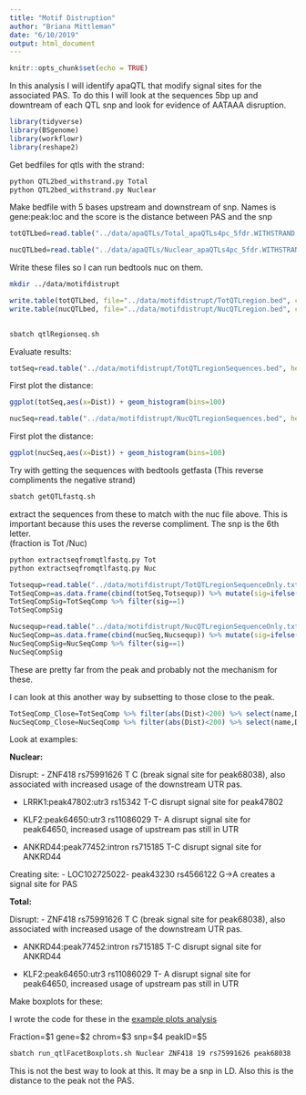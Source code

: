 ```yaml
---
title: "Motif Distruption"
author: "Briana Mittleman"
date: "6/10/2019"
output: html_document
---
```


```r
knitr::opts_chunk$set(echo = TRUE)
```

In this analysis I will identify apaQTL that modify signal sites for the associated PAS. To do this I will look at the sequences 5bp up and downtream of each QTL snp and look for evidence of AATAAA disruption. 

```r
library(tidyverse)
library(BSgenome)
library(workflowr)
library(reshape2)

```


Get bedfiles for qtls with the strand: 

```bash
python QTL2bed_withstrand.py Total 
python QTL2bed_withstrand.py Nuclear
```

Make bedfile with 5 bases upstream and downstream of snp. Names is gene:peak:loc and the score is the distance between PAS and the snp

```r
totQTLbed=read.table("../data/apaQTLs/Total_apaQTLs4pc_5fdr.WITHSTRAND.bed", header = T, stringsAsFactors = F) %>%  mutate(start=as.integer(SNPstart)-4, end=as.integer(SNPend)+6,snpChrint=as.integer(SNPchr) ) %>% select(SNPchr, start, end, name, score, strand)

nucQTLbed=read.table("../data/apaQTLs/Nuclear_apaQTLs4pc_5fdr.WITHSTRAND.bed", header = T, stringsAsFactors = F) %>%  mutate(start=as.integer(SNPstart)-4, end=as.integer(SNPend)+6,snpChrint=as.integer(SNPchr) ) %>% select(SNPchr, start, end, name, score, strand)
```

Write these files so I can run bedtools nuc on them.  

```bash
mkdir ../data/motifdistrupt
```

```r
write.table(totQTLbed, file="../data/motifdistrupt/TotQTLregion.bed", col.names = F, row.names = F, quote = F, sep="\t")
write.table(nucQTLbed, file="../data/motifdistrupt/NucQTLregion.bed", col.names = F, row.names = F, quote = F, sep="\t")
 

```

```bash
sbatch qtlRegionseq.sh
```



Evaluate results:
```r
totSeq=read.table("../data/motifdistrupt/TotQTLregionSequences.bed", header = F, stringsAsFactors = F, col.names =c("chr","start", "end", "name", "Dist", "strand", "pctAT", "pctGC", "numA", "numC", "numG", "numT", "numN", "numoth", "length", "seq") )
```


First plot the distance: 

```r
ggplot(totSeq,aes(x=Dist)) + geom_histogram(bins=100)
```

```r
nucSeq=read.table("../data/motifdistrupt/NucQTLregionSequences.bed", header = F, stringsAsFactors = F, col.names =c("chr","start", "end", "name", "Dist", "strand", "pctAT", "pctGC", "numA", "numC", "numG", "numT", "numN", "numoth", "length", "seq") )
```


First plot the distance: 

```r
ggplot(nucSeq,aes(x=Dist)) + geom_histogram(bins=100)
```
Try with getting the sequences with bedtools getfasta (This reverse compliments the negative strand)

```bash
sbatch getQTLfastq.sh
```

extract the sequences from these to match with the nuc file above. This is important because this uses the reverse compliment.  The snp is the 6th letter.  
(fraction is Tot /Nuc)

```bash
python extractseqfromqtlfastq.py Tot
python extractseqfromqtlfastq.py Nuc
```



```r
Totsequp=read.table("../data/motifdistrupt/TotQTLregionSequenceOnly.txt", header = F, stringsAsFactors = F, col.names = "CorrectSeq")
TotSeqComp=as.data.frame(cbind(totSeq,Totsequp)) %>% mutate(sig=ifelse(grepl("AATAAA",CorrectSeq),1, 0))
TotSeqCompSig=TotSeqComp %>% filter(sig==1)
TotSeqCompSig
```

```r
Nucsequp=read.table("../data/motifdistrupt/NucQTLregionSequenceOnly.txt", header = F, stringsAsFactors = F, col.names = "CorrectSeq")
NucSeqComp=as.data.frame(cbind(nucSeq,Nucsequp)) %>% mutate(sig=ifelse(grepl("AATAAA",CorrectSeq),1, 0))
NucSeqCompSig=NucSeqComp %>% filter(sig==1)
NucSeqCompSig
```

These are pretty far from the peak and probably not the mechanism for these.  

I can look at this another way by subsetting to those close to the peak.

```r
TotSeqComp_Close=TotSeqComp %>% filter(abs(Dist)<200) %>% select(name,Dist,CorrectSeq,sig)
NucSeqComp_Close=NucSeqComp %>% filter(abs(Dist)<200) %>% select(name,Dist,CorrectSeq,sig)
```


Look at examples:

**Nuclear: **

Disrupt:
- ZNF418 rs75991626	T	C (break signal site for peak68038), also associated with increased usage of the downstream UTR pas.  


- LRRK1:peak47802:utr3 rs15342 T-C disrupt signal site for peak47802

- KLF2:peak64650:utr3 rs11086029  T- A disrupt signal site for peak64650, increased usage of upstream pas still in UTR  

- ANKRD44:peak77452:intron rs715185 T-C disrupt signal site for ANKRD44  
 
Creating site:
- LOC102725022- peak43230 rs4566122 G->A creates a signal site for PAS  
 
**Total: **

Disrupt:
- ZNF418 rs75991626	T	C (break signal site for peak68038), also associated with increased usage of the downstream UTR pas.  

- ANKRD44:peak77452:intron rs715185 T-C disrupt signal site for ANKRD44  

- KLF2:peak64650:utr3 rs11086029  T- A disrupt signal site for peak64650, increased usage of upstream pas still in UTR  




Make boxplots for these:

I wrote the code for these in the [example plots analysis]("QTLexampleplots.html")

Fraction=$1
gene=$2
chrom=$3
snp=$4
peakID=$5
```bash
sbatch run_qtlFacetBoxplots.sh Nuclear ZNF418 19 rs75991626 peak68038

```


This is not the best way to look at this. It may be a snp in LD. Also this is the distance to the peak not the PAS. 
